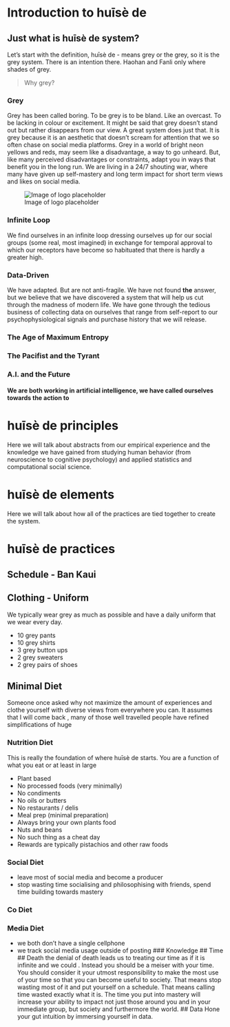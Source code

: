 # Introduction to huīsè de {#intro}

## Just what is huīsè de system?

Let's start with the definition, huīsè de - means grey or the grey, so it is the grey system. There is an intention there. Haohan and Fanli only where shades of grey. 


> Why grey?

### Grey
Grey has been called boring. To be grey is to be bland. Like an overcast. To be lacking in colour or excitement. It might be said that grey doesn't stand out but rather disappears from our view. A great system does just that. It is grey because it is an aesthetic that doesn't scream for attention that we so often chase on social media platforms. Grey in a world of bright neon yellows and reds, may seem like a disadvantage, a way to go unheard. But, like many perceived disadvantages or constraints, adapt you in ways that benefit you in the long run. We are living in a 24/7 shouting war, where many have given up self-mastery and long term impact for short term views and likes on social media. 

![Image of logo placeholder](artwork/grey.png)

### Infinite Loop
We find ourselves in an infinite loop dressing ourselves up for our social groups (some real, most imagined) in exchange for temporal approval to which our receptors have become so habituated that there is hardly a greater high.


### Data-Driven
We have adapted. But are not anti-fragile. We have not found **the** answer, but we believe that we have discovered a system that will help us cut through the madness of modern life. We have gone through the tedious business of collecting data on ourselves that range from self-report to our psychophysiological signals and purchase history that we will release.
 

### The Age of Maximum Entropy


### The Pacifist and the Tyrant
### A.I. and the Future
####  We are both working in artificial intelligence, we have called ourselves towards the action to 

# huīsè de principles
Here we will talk about abstracts from our empirical experience and the knowledge we have gained from studying human behavior (from  neuroscience to cognitive psychology) and applied statistics and computational social science.

# huīsè de elements
Here we will talk about how all of the practices are tied together to create the system.

# huīsè de practices
## Schedule - Ban Kaui
## Clothing - Uniform
We typically wear grey as much as possible and have a daily uniform that we wear every day. 

- 10 grey pants
- 10 grey shirts
- 3 grey button ups
- 2 grey sweaters
- 2 grey pairs of shoes


## Minimal Diet
Someone once asked why not maximize the amount of experiences and clothe yourself with diverse views from everywhere you can. It assumes that I will come back , many of those well travelled people have refined simplifications of huge

### Nutrition Diet

This is really the foundation of where huīsè de starts. You are a function of what you eat or at least in large

- Plant based
- No processed foods (very minimally)
- No condiments
- No oils or butters
- No restaurants / delis
- Meal prep (minimal preparation)
- Always bring your own plants food 
- Nuts and beans
- No such thing as a cheat day
- Rewards are typically pistachios and other raw foods

### Social Diet
- leave most of social media and become a producer
- stop wasting time socialising and philosophising with friends, spend time building towards mastery

### Co Diet

### Media Diet
- we both don't have a single cellphone
- we track social media usage outside of posting
### Knowledge
## Time
## Death
the denial of death leads us to treating our time as if it is infinite and we could . Instead you should be a meiser with your time. You should consider it your utmost responsibility to make the most use of your time so that you can become useful to society. That means stop wasting most of it and put yourself on a schedule. That means calling time wasted exactly what it is. The time you put into mastery will increase your ability to impact not just those around you and in your immediate group, but society and furthermore the world.
## Data
Hone your gut intuition by immersing yourself in data.


